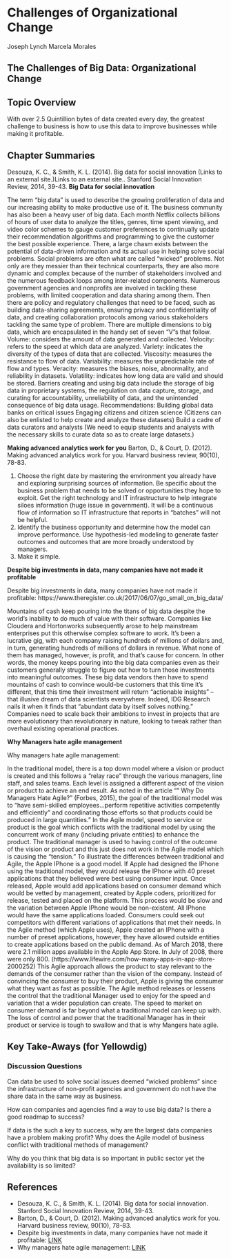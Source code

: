 # Challenges of Organizational Change


Joseph Lynch
Marcela Morales 

## The Challenges of Big Data: Organizational Change 

## Topic Overview
With over 2.5 Quintillion bytes of data created every day, the greatest challenge to business is how to use this data to improve businesses while making it profitable. 

## Chapter Summaries
Desouza, K. C., & Smith, K. L. (2014). Big data for social innovation (Links to an external site.)Links to an external site.. Stanford Social Innovation Review, 2014, 39-43.
**Big Data for social innovation**

The term “big data” is used to describe the growing proliferation of data and our increasing ability to make productive use of it. The business community has also been a heavy user of big data. Each month Netflix collects billions of hours of user data to analyze the titles, genres, time spent viewing, and video color schemes to gauge customer preferences to continually update their recommendation algorithms and programming to give the customer the best possible experience.  There, a large chasm exists between the potential of data-driven information and its actual use in helping solve social problems.  Social problems are often what are called “wicked” problems. Not only are they messier than their technical counterparts, they are also more dynamic and complex because of the number of stakeholders involved and the numerous feedback loops among inter-related components. Numerous government agencies and nonprofits are involved in tackling these problems, with limited cooperation and data sharing among them. Then there are policy and regulatory challenges that need to be faced, such as building data-sharing agreements, ensuring privacy and confidentiality of data, and creating collaboration protocols among various stakeholders tackling the same type of problem.
There are multiple dimensions to big data, which are encapsulated in the handy set of seven “V”s that follow.
Volume: considers the amount of data generated and collected.
Velocity: refers to the speed at which data are analyzed.
Variety: indicates the diversity of the types of data that are collected. Viscosity: measures the resistance to flow of data.
Variability: measures the unpredictable rate of flow and types.
Veracity: measures the biases, noise, abnormality, and reliability in datasets.
Volatility: indicates how long data are valid and should be stored.
Barriers creating and using big data include the storage of big data in proprietary systems, the regulation on data capture, storage, and curating for accountability, unreliability of data, and the unintended consequence of big data usage. 
Recommendations:
Building global data banks on critical issues
Engaging citizens and citizen science (Citizens can also be enlisted to help create and analyze these datasets)
Build a cadre of data curators and analysts (We need to equip students and analysts with the necessary skills to curate data so as to create large datasets.)

**Making advanced analytics work for you**
Barton, D., & Court, D. (2012). Making advanced analytics work for you. Harvard business review, 90(10), 78-83.

1.	Choose the right date by mastering the environment you already have and exploring surprising sources of information. Be specific about the business problem that needs to be solved or opportunities they hope to exploit. Get the right technology and IT infrastructure to help integrate siloes information (huge issue in government). It will be a continuous flow of information so IT infrastructure that reports in “batches” will not be helpful. 
2.	Identify the business opportunity and determine how the model can improve performance. Use hypothesis-led modeling to generate faster outcomes and outcomes that are more broadly understood by managers. 
3.	Make it simple. 

**Despite big investments in data, many companies have not made it profitable**

Despite big investments in data, many companies have not made it profitable:
https://www.theregister.co.uk/2017/06/07/go_small_on_big_data/

Mountains of cash keep pouring into the titans of big data despite the world's inability to do much of value with their software. Companies like Cloudera and Hortonworks subsequently arose to help mainstream enterprises put this otherwise complex software to work. It's been a lucrative gig, with each company raising hundreds of millions of dollars and, in turn, generating hundreds of millions of dollars in revenue. What none of them has managed, however, is profit, and that's cause for concern. In other words, the money keeps pouring into the big data companies even as their customers generally struggle to figure out how to turn those investments into meaningful outcomes. These big data vendors then have to spend mountains of cash to convince would-be customers that this time it's different, that this time their investment will return "actionable insights" – that illusive dream of data scientists everywhere. Indeed, IDG Research nails it when it finds that "abundant data by itself solves nothing." Companies need to scale back their ambitions to invest in projects that are more evolutionary than revolutionary in nature, looking to tweak rather than overhaul existing operational practices.


**Why Managers hate agile management**

Why managers hate agile management:


In the traditional model, there is a top down model where a vision or product is created and this follows a “relay race” through the various managers, line staff, and sales teams. Each level is assigned a different aspect of the vision or product to achieve an end result. As noted in the article “” Why Do Managers Hate Agile?” (Forbes, 2015), the goal of the traditional model was to “have semi-skilled employees…perform repetitive activities competently and efficiently” and coordinating those efforts so that products could be produced in large quantities.” In the Agile model, speed to service or product is the goal which conflicts with the traditional model by using the concurrent work of many (including private entities) to enhance the product. The traditional manager is used to having control of the outcome of the vision or product and this just does not work in the Agile model which is causing the “tension.” 
To illustrate the differences between traditional and Agile, the Apple IPhone is a good model. If Apple had designed the IPhone using the traditional model, they would release the IPhone with 40 preset applications that they believed were best using consumer input. Once released, Apple would add applications based on consumer demand which would be vetted by management, created by Apple coders, prioritized for release, tested and placed on the platform. This process would be slow and the variation between Apple IPhone would be non-existent. All IPhone would have the same applications loaded. Consumers could seek out competitors with different variations of applications that met their needs. In the Agile method (which Apple uses), Apple created an IPhone with a number of preset applications, however, they have allowed outside entities to create applications based on the public demand. As of March 2018, there were 2.1 million apps available in the Apple App Store. In July of 2008, there were only 800. (https://www.lifewire.com/how-many-apps-in-app-store-2000252) This Agile approach allows the product to stay relevant to the demands of the consumer rather than the vision of the company. Instead of convincing the consumer to buy their product, Apple is giving the consumer what they want as fast as possible.
The Agile method releases or lessens the control that the traditional Manager used to enjoy for the speed and variation that a wider population can create. The speed to market on consumer demand is far beyond what a traditional model can keep up with. The loss of control and power that the traditional Manager has in their product or service is tough to swallow and that is why Mangers hate agile.





## Key Take-Aways (for Yellowdig)

### Discussion Questions
Can data be used to solve social issues deemed “wicked problems” since the infrastructure of non-profit agencies and government do not have the share data in the same way as business.

How can companies and agencies find a way to use big data? Is there a good roadmap to success?

If data is the such a key to success, why are the largest data companies have a problem making profit? 
Why does the Agile model of business conflict with traditional methods of management?

Why do you think that big data is so important in public sector yet the availability is so limited?



## References


* Desouza, K. C., & Smith, K. L. (2014). Big data for social innovation. Stanford Social Innovation Review, 2014, 39-43.  
* Barton, D., & Court, D. (2012). Making advanced analytics work for you. Harvard business review, 90(10), 78-83.  
* Despite big investments in data, many companies have not made it profitable: [ LINK ](https://www.theregister.co.uk/2017/06/07/go_small_on_big_data/)  
* Why managers hate agile management: [ LINK ](https://www.forbes.com/sites/stevedenning/2015/01/28/more-on-why-managers-hate-agile/#186ce9f010ea)

